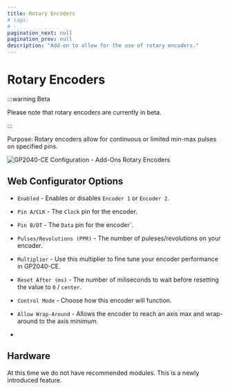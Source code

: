 ```yaml
---
title: Rotary Encoders
# tags:
# -
pagination_next: null
pagination_prev: null
description: "Add-on to allow for the use of rotary encoders."
---
```


# Rotary Encoders

:::warning Beta

Please note that rotary encoders are currently in beta.

:::

Purpose: Rotary encoders allow for continuous or limited min-max pulses on specified pins.

![GP2040-CE Configuration - Add-Ons Rotary Encoders](../assets/images/gpc-add-ons-rotary-encoders.png)

## Web Configurator Options

- `Enabled` - Enables or disables `Encoder 1` or `Encoder 2`.
- `Pin A/CLK` - The `Clock` pin for the encoder.
- `Pin B/DT` - The `Data` pin for the encoder`.
- `Pulses/Revolutions (PPR)` - The number of puleses/revolutions on your encoder.
- `Multiplier` - Use this multiplier to fine tune your encoder performance in GP2040-CE.
- `Reset After (ms)` - The number of miliseconds to wait before resetting the value to `0` / `center`.
- `Control Mode` - Choose how this encoder will function.
- `Allow Wrap-Around` - Allows the encoder to reach an axis max and wrap-around to the axis minimum.

- 

## Hardware

At this time we do not have recommended modules.  This is a newly introduced feature.